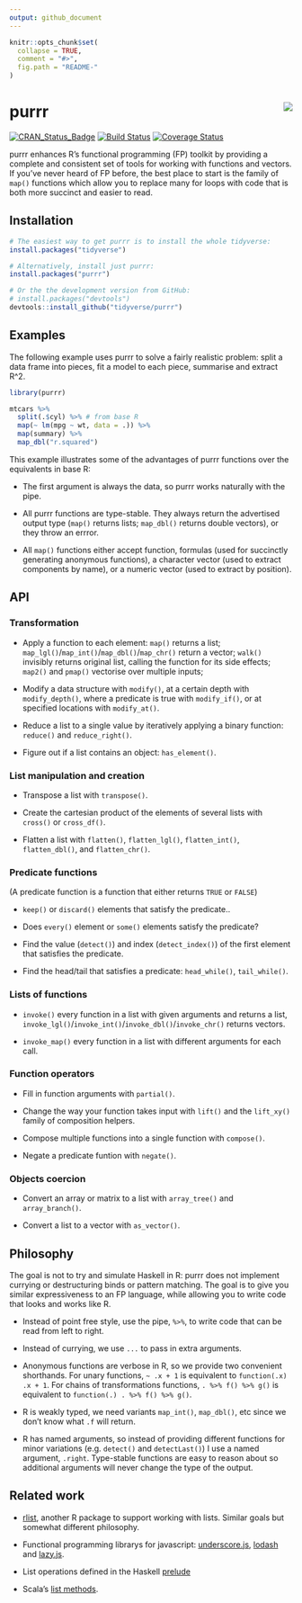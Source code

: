 ```yaml
---
output: github_document
---
```


<!-- README.md is generated from README.Rmd. Please edit that file -->

```r
knitr::opts_chunk$set(
  collapse = TRUE,
  comment = "#>",
  fig.path = "README-"
)
```

# purrr <img src="logo.png" align="right" />

[![CRAN_Status_Badge](http://www.r-pkg.org/badges/version/purrr)](http://cran.r-project.org/package=purrr)
[![Build Status](https://travis-ci.org/tidyverse/purrr.svg?branch=master)](https://travis-ci.org/tidyverse/purrr)
[![Coverage Status](https://img.shields.io/codecov/c/github/tidyverse/purrr/master.svg)](https://codecov.io/github/tidyverse/purrr?branch=master)

purrr enhances R's functional programming (FP) toolkit by providing a complete and consistent set of tools for working with functions and vectors. If you've never heard of FP before, the best place to start is the family of `map()` functions which allow you to replace many for loops with code that is both more succinct and easier to read.

## Installation

```r
# The easiest way to get purrr is to install the whole tidyverse:
install.packages("tidyverse")

# Alternatively, install just purrr:
install.packages("purrr")

# Or the the development version from GitHub:
# install.packages("devtools")
devtools::install_github("tidyverse/purrr")
```

## Examples

The following example uses purrr to solve a fairly realistic problem: split a data frame into pieces, fit a model to each piece, summarise and extract R^2.

```r
library(purrr)

mtcars %>%
  split(.$cyl) %>% # from base R
  map(~ lm(mpg ~ wt, data = .)) %>%
  map(summary) %>%
  map_dbl("r.squared")
```

This example illustrates some of the advantages of purrr functions over the equivalents in base R:

* The first argument is always the data, so purrr works naturally with the pipe.

* All purrr functions are type-stable. They always return the advertised output
  type (`map()` returns lists; `map_dbl()` returns double vectors), or they 
  throw an errror.
  
* All `map()` functions either accept function, formulas (used for succinctly
  generating anonymous functions), a character vector (used to extract 
  components by name), or a numeric vector (used to extract by position).

## API

### Transformation

* Apply a function to each element: `map()` returns a list;
  `map_lgl()`/`map_int()`/`map_dbl()`/`map_chr()` return a vector; 
  `walk()` invisibly returns original list, calling the function for its side 
  effects; `map2()` and `pmap()` vectorise over multiple inputs; 

* Modify a data structure with `modify()`, at a certain depth with
  `modify_depth()`, where a predicate is true with `modify_if()`,
  or at specified locations with `modify_at()`.

* Reduce a list to a single value by iteratively applying a binary
  function: `reduce()` and `reduce_right()`.

* Figure out if a list contains an object: `has_element()`.

### List manipulation and creation

* Transpose a list with `transpose()`.

* Create the cartesian product of the elements of several lists with
  `cross()` or `cross_df()`.

* Flatten a list with `flatten()`, `flatten_lgl()`, `flatten_int()`, 
  `flatten_dbl()`, and `flatten_chr()`.

### Predicate functions

(A predicate function is a function that either returns `TRUE` or `FALSE`)

* `keep()` or `discard()` elements that satisfy the predicate..

* Does `every()` element or `some()` elements satisfy the predicate?

* Find the value (`detect()`) and index (`detect_index()`) of the first element
  that satisfies the predicate.

* Find the head/tail that satisfies a predicate: `head_while()`, `tail_while()`.

### Lists of functions

* `invoke()` every function in a list with given arguments and returns
  a list, `invoke_lgl()`/`invoke_int()`/`invoke_dbl()`/`invoke_chr()` returns 
  vectors.
  
* `invoke_map()` every function in a list with different arguments for each
  call.

### Function operators

* Fill in function arguments with `partial()`.

* Change the way your function takes input with `lift()` and the
  `lift_xy()` family of composition helpers.

* Compose multiple functions into a single function with `compose()`.

* Negate a predicate funtion with `negate()`.

### Objects coercion

* Convert an array or matrix to a list with `array_tree()` and
  `array_branch()`.

* Convert a list to a vector with `as_vector()`.

## Philosophy

The goal is not to try and simulate Haskell in R: purrr does not implement currying or destructuring binds or pattern matching. The goal is to give you similar expressiveness to an FP language, while allowing you to write code that looks and works like R.

* Instead of point free style, use the pipe, `%>%`, to write code that can be
  read from left to right.

* Instead of currying, we use `...` to pass in extra arguments.

* Anonymous functions are verbose in R, so we provide two convenient shorthands.
  For unary functions, `~ .x + 1` is equivalent to `function(.x) .x + 1`.
  For chains of transformations functions, `. %>% f() %>% g()` is
  equivalent to `function(.) . %>% f() %>% g()`.

* R is weakly typed, we need variants `map_int()`, `map_dbl()`, etc since we 
  don't know what `.f` will return.

* R has named arguments, so instead of providing different functions for
  minor variations (e.g. `detect()` and `detectLast()`) I use a named
  argument, `.right`. Type-stable functions are easy to reason about so
  additional arguments will never change the type of the output.

## Related work

* [rlist](http://renkun.me/rlist/), another R package to support working
  with lists. Similar goals but somewhat different philosophy.

* Functional programming librarys for javascript: 
  [underscore.js](http://underscorejs.org), 
  [lodash](https://lodash.com) and 
  [lazy.js](http://danieltao.com/lazy.js/).

* List operations defined in the Haskell [prelude][haskell]

* Scala's [list methods][scala].

[scala]:http://www.scala-lang.org/api/current/index.html#scala.collection.immutable.List
[haskell]:http://hackage.haskell.org/package/base-4.7.0.1/docs/Prelude.html#g:11
